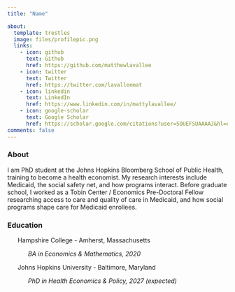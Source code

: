 ```yaml
---
title: "Name"

about:
  template: trestles
  image: files/profilepic.png
  links:
    - icon: github
      text: Github
      href: https://github.com/matthewlavallee
    - icon: twitter
      text: Twitter
      href: https://twitter.com/lavalleemat
    - icon: linkedin
      text: LinkedIn
      href: https://www.linkedin.com/in/mattylavallee/
    - icon: google-scholar
      text: Google Scholar
      href: https://scholar.google.com/citations?user=5OUEFSUAAAAJ&hl=en
comments: false
---
```


### About

I am PhD student at the Johns Hopkins Bloomberg School of Public Health, training to become a health economist. My research interests include Medicaid, the social safety net, and how programs interact. Before graduate school, I worked as a Tobin Center / Economics Pre-Doctoral Fellow researching access to care and quality of care in Medicaid, and how social programs shape care for Medicaid enrollees.

### Education

      Hampshire College - Amherst, Massachusetts

            *BA in Economics & Mathematics, 2020*

      Johns Hopkins University - Baltimore, Maryland

            *PhD in Health Economics & Policy, 2027 (expected)*

